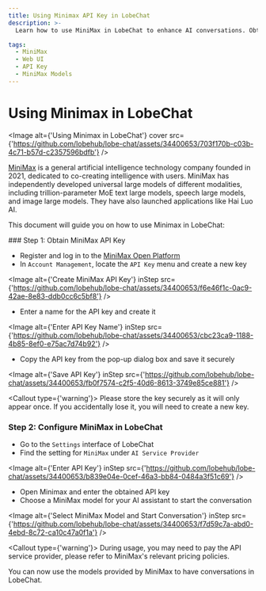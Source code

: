 ```yaml
---
title: Using Minimax API Key in LobeChat
description: >-
  Learn how to use MiniMax in LobeChat to enhance AI conversations. Obtain MiniMax API key, configure MiniMax in LobeChat settings, and select a model for your AI assistant.

tags:
  - MiniMax
  - Web UI
  - API Key
  - MiniMax Models
---
```


# Using Minimax in LobeChat

<Image alt={'Using Minimax in LobeChat'} cover src={'https://github.com/lobehub/lobe-chat/assets/34400653/703f170b-c03b-4c71-b57d-c2357596bdfb'} />

[MiniMax](https://www.minimaxi.com/) is a general artificial intelligence technology company founded in 2021, dedicated to co-creating intelligence with users. MiniMax has independently developed universal large models of different modalities, including trillion-parameter MoE text large models, speech large models, and image large models. They have also launched applications like Hai Luo AI.

This document will guide you on how to use Minimax in LobeChat:

<Steps>
  ### Step 1: Obtain MiniMax API Key

  - Register and log in to the [MiniMax Open Platform](https://www.minimaxi.com/platform)
  - In `Account Management`, locate the `API Key` menu and create a new key

  <Image alt={'Create MiniMax API Key'} inStep src={'https://github.com/lobehub/lobe-chat/assets/34400653/f6e46f1c-0ac9-42ae-8e83-ddb0cc6c5bf8'} />

  - Enter a name for the API key and create it

  <Image alt={'Enter API Key Name'} inStep src={'https://github.com/lobehub/lobe-chat/assets/34400653/cbc23ca9-1188-4b85-8ef0-e75ac7d74b92'} />

  - Copy the API key from the pop-up dialog box and save it securely

  <Image alt={'Save API Key'} inStep src={'https://github.com/lobehub/lobe-chat/assets/34400653/fb0f7574-c2f5-40d6-8613-3749e85ce881'} />

  <Callout type={'warning'}>
    Please store the key securely as it will only appear once. If you accidentally lose it, you will
    need to create a new key.
  </Callout>

  ### Step 2: Configure MiniMax in LobeChat

  - Go to the `Settings` interface of LobeChat
  - Find the setting for `MiniMax` under `AI Service Provider`

  <Image alt={'Enter API Key'} inStep src={'https://github.com/lobehub/lobe-chat/assets/34400653/b839e04e-0cef-46a3-bb84-0484a3f51c69'} />

  - Open Minimax and enter the obtained API key
  - Choose a MiniMax model for your AI assistant to start the conversation

  <Image alt={'Select MiniMax Model and Start Conversation'} inStep src={'https://github.com/lobehub/lobe-chat/assets/34400653/f7d59c7a-abd0-4ebd-8c72-ca10c47a0f1a'} />

  <Callout type={'warning'}>
    During usage, you may need to pay the API service provider, please refer to MiniMax's relevant
    pricing policies.
  </Callout>
</Steps>

You can now use the models provided by MiniMax to have conversations in LobeChat.
